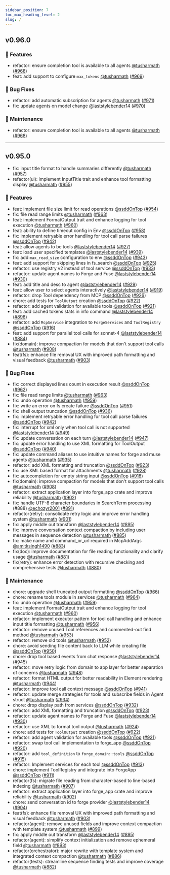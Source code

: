 ```yaml
---
sidebar_position: 7
toc_max_heading_level: 2
slug: /
---
```



<VersionUpdateCard />

## v0.96.0 

### 🚀 Features

- refactor: ensure completion tool is available to all agents [@tusharmath](https://github.com/tusharmath) ([#968](https://github.com/antinomyhq/forge/pull/968))
- feat: add support to configure `max_tokens` [@tusharmath](https://github.com/tusharmath) ([#969](https://github.com/antinomyhq/forge/pull/969))

### 🐛 Bug Fixes

- refactor: add automatic subscription for agents [@tusharmath](https://github.com/tusharmath) ([#971](https://github.com/antinomyhq/forge/pull/971))
- fix: update agents on model change [@laststylebender14](https://github.com/laststylebender14) ([#970](https://github.com/antinomyhq/forge/pull/970))

### 🧰 Maintenance

- refactor: ensure completion tool is available to all agents [@tusharmath](https://github.com/tusharmath) ([#968](https://github.com/antinomyhq/forge/pull/968))


---
## v0.95.0 

- fix: input title format to handle summaries differently [@tusharmath](https://github.com/tusharmath) ([#957](https://github.com/antinomyhq/forge/pull/957))
- refactor(ui): implement InputTitle trait and enhance tool formatting display [@tusharmath](https://github.com/tusharmath) ([#955](https://github.com/antinomyhq/forge/pull/955))

### 🚀 Features

- feat: implement file size limit for read operations [@ssddOnTop](https://github.com/ssddOnTop) ([#954](https://github.com/antinomyhq/forge/pull/954))
- fix: file read range limits [@tusharmath](https://github.com/tusharmath) ([#963](https://github.com/antinomyhq/forge/pull/963))
- feat: implement FormatOutput trait and enhance logging for tool execution [@tusharmath](https://github.com/tusharmath) ([#960](https://github.com/antinomyhq/forge/pull/960))
- feat: ability to define timeout config in Env [@ssddOnTop](https://github.com/ssddOnTop) ([#958](https://github.com/antinomyhq/forge/pull/958))
- fix: implement retryable error handling for tool call parse failures [@ssddOnTop](https://github.com/ssddOnTop) ([#942](https://github.com/antinomyhq/forge/pull/942))
- feat: allow agents to be tools [@laststylebender14](https://github.com/laststylebender14) ([#927](https://github.com/antinomyhq/forge/pull/927))
- feat: load user specified templates [@laststylebender14](https://github.com/laststylebender14) ([#939](https://github.com/antinomyhq/forge/pull/939))
- fix: add `max_read_size` configuration to env [@ssddOnTop](https://github.com/ssddOnTop) ([#943](https://github.com/antinomyhq/forge/pull/943))
- feat: add support for skipping lines in fs\_search  [@ssddOnTop](https://github.com/ssddOnTop) ([#925](https://github.com/antinomyhq/forge/pull/925))
- refactor: use registry v2 instead of tool service [@ssddOnTop](https://github.com/ssddOnTop) ([#933](https://github.com/antinomyhq/forge/pull/933))
- refactor: update agent names to Forge and Fuse [@laststylebender14](https://github.com/laststylebender14) ([#930](https://github.com/antinomyhq/forge/pull/930))
- feat: add title and desc to agent [@laststylebender14](https://github.com/laststylebender14) ([#929](https://github.com/antinomyhq/forge/pull/929))
- feat: allow user to select agents interactively [@laststylebender14](https://github.com/laststylebender14) ([#919](https://github.com/antinomyhq/forge/pull/919))
- refactor: drop Tool dependency from MCP [@ssddOnTop](https://github.com/ssddOnTop) ([#926](https://github.com/antinomyhq/forge/pull/926))
- chore: add tests for `ToolOutput` creation [@ssddOnTop](https://github.com/ssddOnTop) ([#922](https://github.com/antinomyhq/forge/pull/922))
- refactor: add agent validation for available tools [@ssddOnTop](https://github.com/ssddOnTop) ([#921](https://github.com/antinomyhq/forge/pull/921))
- feat: add cached tokens stats in info command [@laststylebender14](https://github.com/laststylebender14) ([#896](https://github.com/antinomyhq/forge/pull/896))
- refactor: add `McpService` integration to `ForgeServices` and `ToolRegistry` [@ssddOnTop](https://github.com/ssddOnTop) ([#916](https://github.com/antinomyhq/forge/pull/916))
- feat: add support for parallel tool calls for sonnet-4 [@laststylebender14](https://github.com/laststylebender14) ([#884](https://github.com/antinomyhq/forge/pull/884))
- fix(domain): improve compaction for models that don't support tool calls [@tusharmath](https://github.com/tusharmath) ([#908](https://github.com/antinomyhq/forge/pull/908))
- feat(fs): enhance file removal UX with improved path formatting and visual feedback [@tusharmath](https://github.com/tusharmath) ([#903](https://github.com/antinomyhq/forge/pull/903))

### 🐛 Bug Fixes

- fix: correct displayed lines count in execution result [@ssddOnTop](https://github.com/ssddOnTop) ([#962](https://github.com/antinomyhq/forge/pull/962))
- fix: file read range limits [@tusharmath](https://github.com/tusharmath) ([#963](https://github.com/antinomyhq/forge/pull/963))
- fix: undo operation [@tusharmath](https://github.com/tusharmath) ([#959](https://github.com/antinomyhq/forge/pull/959))
- fix: write an error on fs create failure [@ssddOnTop](https://github.com/ssddOnTop) ([#951](https://github.com/antinomyhq/forge/pull/951))
- fix: shell output truncation [@ssddOnTop](https://github.com/ssddOnTop) ([#936](https://github.com/antinomyhq/forge/pull/936))
- fix: implement retryable error handling for tool call parse failures [@ssddOnTop](https://github.com/ssddOnTop) ([#942](https://github.com/antinomyhq/forge/pull/942))
- fix: interrupt for xml only when tool call is not supported [@laststylebender14](https://github.com/laststylebender14) ([#949](https://github.com/antinomyhq/forge/pull/949))
- fix: update conversation on each turn [@laststylebender14](https://github.com/laststylebender14) ([#947](https://github.com/antinomyhq/forge/pull/947))
- fix: update error handling to use XML formatting for ToolOutput [@ssddOnTop](https://github.com/ssddOnTop) ([#940](https://github.com/antinomyhq/forge/pull/940))
- fix: update command aliases to use intuitive names for forge and muse agents [@tusharmath](https://github.com/tusharmath) ([#935](https://github.com/antinomyhq/forge/pull/935))
- refactor: add XML formatting and truncation [@ssddOnTop](https://github.com/ssddOnTop) ([#923](https://github.com/antinomyhq/forge/pull/923))
- fix: use XML based format for attachments [@tusharmath](https://github.com/tusharmath) ([#928](https://github.com/antinomyhq/forge/pull/928))
- fix: autocompletion for empty string input [@ssddOnTop](https://github.com/ssddOnTop) ([#918](https://github.com/antinomyhq/forge/pull/918))
- fix(domain): improve compaction for models that don't support tool calls [@tusharmath](https://github.com/tusharmath) ([#908](https://github.com/antinomyhq/forge/pull/908))
- refactor: extract application layer into forge\_app crate and improve reliability [@tusharmath](https://github.com/tusharmath) ([#902](https://github.com/antinomyhq/forge/pull/902))
- fix: handle UTF-8 character boundaries in SearchTerm processing (#888) [@echozyr2001](https://github.com/echozyr2001) ([#891](https://github.com/antinomyhq/forge/pull/891))
- refactor(retry): consolidate retry logic and improve error handling system [@tusharmath](https://github.com/tusharmath) ([#901](https://github.com/antinomyhq/forge/pull/901))
- fix: apply middle out transform [@laststylebender14](https://github.com/laststylebender14) ([#895](https://github.com/antinomyhq/forge/pull/895))
- fix: improve conversation context compaction by including user messages in sequence detection [@tusharmath](https://github.com/tusharmath) ([#885](https://github.com/antinomyhq/forge/pull/885))
- fix: make name and command\_or\_url required in McpAddArgs [@amitksingh1490](https://github.com/amitksingh1490) ([#883](https://github.com/antinomyhq/forge/pull/883))
- fix(doc): improve documentation for file reading functionality and clarify usage [@tusharmath](https://github.com/tusharmath) ([#881](https://github.com/antinomyhq/forge/pull/881))
- fix(retry): enhance error detection with recursive checking and comprehensive tests [@tusharmath](https://github.com/tusharmath) ([#880](https://github.com/antinomyhq/forge/pull/880))

### 🧰 Maintenance

- chore: upgrade shell truncated output formatting [@ssddOnTop](https://github.com/ssddOnTop) ([#966](https://github.com/antinomyhq/forge/pull/966))
- chore: rename tools module in services [@tusharmath](https://github.com/tusharmath) ([#964](https://github.com/antinomyhq/forge/pull/964))
- fix: undo operation [@tusharmath](https://github.com/tusharmath) ([#959](https://github.com/antinomyhq/forge/pull/959))
- feat: implement FormatOutput trait and enhance logging for tool execution [@tusharmath](https://github.com/tusharmath) ([#960](https://github.com/antinomyhq/forge/pull/960))
- refactor: implement executor pattern for tool call handling and enhance input title formatting [@tusharmath](https://github.com/tusharmath) ([#956](https://github.com/antinomyhq/forge/pull/956))
- refactor: remove unused Tool references and commented-out find method [@tusharmath](https://github.com/tusharmath) ([#953](https://github.com/antinomyhq/forge/pull/953))
- refactor: remove old tools [@tusharmath](https://github.com/tusharmath) ([#952](https://github.com/antinomyhq/forge/pull/952))
- chore: avoid sending file content back to LLM while creating file [@ssddOnTop](https://github.com/ssddOnTop) ([#950](https://github.com/antinomyhq/forge/pull/950))
- chore: drop tool based events from chat response [@laststylebender14](https://github.com/laststylebender14) ([#945](https://github.com/antinomyhq/forge/pull/945))
- refactor: move retry logic from domain to app layer for better separation of concerns [@tusharmath](https://github.com/tusharmath) ([#948](https://github.com/antinomyhq/forge/pull/948))
- refactor: format HTML output for better readability in Element rendering [@tusharmath](https://github.com/tusharmath) ([#944](https://github.com/antinomyhq/forge/pull/944))
- refactor: improve tool call context message [@ssddOnTop](https://github.com/ssddOnTop) ([#941](https://github.com/antinomyhq/forge/pull/941))
- refactor: update merge strategies for tools and subscribe fields in Agent struct [@tusharmath](https://github.com/tusharmath) ([#934](https://github.com/antinomyhq/forge/pull/934))
- chore: drop display path from services [@ssddOnTop](https://github.com/ssddOnTop) ([#932](https://github.com/antinomyhq/forge/pull/932))
- refactor: add XML formatting and truncation [@ssddOnTop](https://github.com/ssddOnTop) ([#923](https://github.com/antinomyhq/forge/pull/923))
- refactor: update agent names to Forge and Fuse [@laststylebender14](https://github.com/laststylebender14) ([#930](https://github.com/antinomyhq/forge/pull/930))
- refactor: use XML to format tool output [@tusharmath](https://github.com/tusharmath) ([#924](https://github.com/antinomyhq/forge/pull/924))
- chore: add tests for `ToolOutput` creation [@ssddOnTop](https://github.com/ssddOnTop) ([#922](https://github.com/antinomyhq/forge/pull/922))
- refactor: add agent validation for available tools [@ssddOnTop](https://github.com/ssddOnTop) ([#921](https://github.com/antinomyhq/forge/pull/921))
- refactor: swap tool call implementation to forge\_app [@ssddOnTop](https://github.com/ssddOnTop) ([#920](https://github.com/antinomyhq/forge/pull/920))
- refactor: add `tool_definition` to `forge_domain::tools` [@ssddOnTop](https://github.com/ssddOnTop) ([#915](https://github.com/antinomyhq/forge/pull/915))
- refactor: Implement services for each tool [@ssddOnTop](https://github.com/ssddOnTop) ([#913](https://github.com/antinomyhq/forge/pull/913))
- chore: implement ToolRegistry and integrate into ForgeApp [@ssddOnTop](https://github.com/ssddOnTop) ([#911](https://github.com/antinomyhq/forge/pull/911))
- refactor(fs): migrate file reading from character-based to line-based indexing [@tusharmath](https://github.com/tusharmath) ([#907](https://github.com/antinomyhq/forge/pull/907))
- refactor: extract application layer into forge\_app crate and improve reliability [@tusharmath](https://github.com/tusharmath) ([#902](https://github.com/antinomyhq/forge/pull/902))
- chore: send conversation id to forge provider [@laststylebender14](https://github.com/laststylebender14) ([#904](https://github.com/antinomyhq/forge/pull/904))
- feat(fs): enhance file removal UX with improved path formatting and visual feedback [@tusharmath](https://github.com/tusharmath) ([#903](https://github.com/antinomyhq/forge/pull/903))
- refactor(agent): remove unused fields and improve context compaction with template system [@tusharmath](https://github.com/tusharmath) ([#899](https://github.com/antinomyhq/forge/pull/899))
- fix: apply middle out transform [@laststylebender14](https://github.com/laststylebender14) ([#895](https://github.com/antinomyhq/forge/pull/895))
- refactor(agent): simplify context initialization and remove ephemeral field [@tusharmath](https://github.com/tusharmath) ([#893](https://github.com/antinomyhq/forge/pull/893))
- refactor(orchestrator): major rewrite with template system and integrated context compaction [@tusharmath](https://github.com/tusharmath) ([#886](https://github.com/antinomyhq/forge/pull/886))
- refactor(tests): streamline sequence finding tests and improve coverage [@tusharmath](https://github.com/tusharmath) ([#882](https://github.com/antinomyhq/forge/pull/882))
